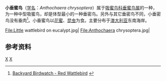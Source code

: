 {{Speciesbox
| taxon = Anthochaera chrysoptera
| binomial_authority = （[[约翰·莱瑟姆_(鸟类学家)|Latham]]，1802）
| status = LC
| status_system = iucn3.1
| status_ref = <ref>{{IUCN2006|assessors=BirdLife International|year=2005|id=50840|title=Anthochaera chrysoptera|downloaded=5 May 2006}} Database entry includes justification for why this species is of least concern</ref>
| image = Anthochaera chrysoptera 4.jpg
}}
'''小垂蜜鸟'''（[[学名|学名]]：''Anthochaera chrysoptera''）属于[[吸蜜鸟科|吸蜜鸟科]][[垂蜜鸟属|垂蜜鸟属]]的一种，为一种中型吸蜜鸟，却是体型最小的一种垂密鸟。另外与其它垂密鸟不同，小垂密鸟没有垂肉<ref>[http://www2.abc.net.au/science/birds/asp/query.asp?Action=Display&id=71 Backyard Birdwatch - Red Wattlebird] {{webarchive|url=https://web.archive.org/web/20110610170116/http://www2.abc.net.au/science/birds/asp/query.asp?Action=Display&id=71 |date=2011-06-10 }}</ref>。小垂蜜鸟以[[花蜜|花蜜]]、[[昆虫|昆虫]]为食。主要分布于[[澳大利亚|澳大利亚]]东南海岸。
<gallery>
File:Little wattlebird on eucalypt.jpg|
File:Anthochaera chrysoptera.jpg|
</gallery>

==参考资料==
{{reflist}}
{{commons category|anthochaera chrysoptera}}
{{Taxonbar|from=Q1588271}}

[[Category:垂蜜鸟属|X]]
[[Category:澳大利亚鸟类|X]]


{{雀形目小作品}}